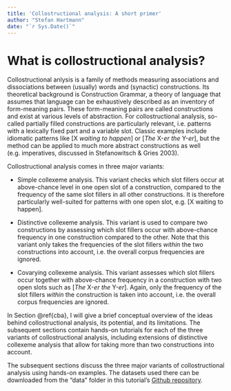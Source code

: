 ```yaml
---
title: 'Collostructional analysis: A short primer'
author: "Stefan Hartmann"
date: "`r Sys.Date()`"
---
```



# What is collostructional analysis?

Collostructional anlysis is a family of methods measuring associations and dissociations between (usually) words and (synactic) constructions. Its theoretical background is Construction Grammar, a theory of language that assumes that language can be exhaustively described as an inventory of form-meaning pairs. These form-meaning pairs are called constructions and exist at various levels of abstraction. For collostructional analysis, so-called partially filled constructions are particularly relevant, i.e. patterns with a lexically fixed part and a variable slot. Classic examples include idiomatic patterns like [X *waiting to happen*] or [*The* X-*er the* Y-*er*], but the method can be applied to much more abstract constructions as well (e.g. imperatives, discussed in Stefanowitsch & Gries 2003).

Collostructional analysis comes in three major variants:

- Simple collexeme analysis. This variant checks which slot fillers occur at above-chance level in one open slot of a construction, compared to the frequency of the same slot fillers in all other constructions. It is therefore particularly well-suited for patterns with one open slot, e.g. [X waiting to happen].

- Distinctive collexeme analysis. This variant is used to compare two constructions by assessing which slot fillers occur with above-chance frequency in one construction compared to the other. Note that this variant only takes the frequencies of the slot fillers *within* the two constructions into account, i.e. the overall corpus frequencies are ignored.

- Covarying collexeme analysis. This variant assesses which slot fillers occur together with above-chance frequency in a construction with two open slots such as [*The* X-*er the* Y-*er*]. Again, only the frequency of the slot fillers  *within* the construction is taken into account, i.e. the overall corpus frequencies are ignored.

In Section \@ref{cba}, I will give a brief conceptual overview of the ideas behind collostructional analysis, its potential, and its limitations. The subsequent sections contain hands-on tutorials for each of the three variants of collostructional analysis, including extensions of distinctive collexeme analysis that allow for taking more than two constructions into account.

The subsequent sections discuss the three major variants of collostructional analysis using hands-on examples. The datasets used there can be downloaded from the "data" folder in this tutorial's [Github repository](https://github.com/empirical-linguistics/collostructions-tutorial/tree/main/data).
